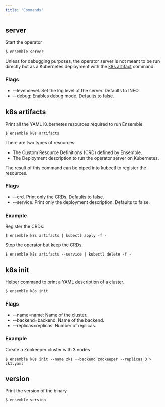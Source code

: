 ```yaml
---
title: 'Commands'
---
```


## server

Start the operator

```shell
$ ensemble server
```

Unless for debugging purposes, the operator server is not meant to be run directly but as a
Kubernetes deployment with the [k8s artifact](/docs/cli/k8s-artifacts) command.

### Flags

- --level=level. Set the log level of the server. Defaults to INFO.
- --debug: Enables debug mode. Defaults to false.

## k8s artifacts

Print all the YAML Kubernetes resources required to run Ensemble

```shell
$ ensemble k8s artifacts
```

There are two types of resources:
- The Custom Resource Definitions (CRD) defined by Ensemble.
- The Deployment description to run the operator server on Kubernetes.

The result of this command can be piped into kubectl to register the resources.

### Flags

- --crd. Print only the CRDs. Defaults to false.
- --service. Print only the deployment description. Defaults to false.

### Example

Register the CRDs:

```shell
$ ensemble k8s artifacts | kubectl apply -f -
```

Stop the operator but keep the CRDs.

```shell
$ ensemble k8s artifacts --service | kubectl delete -f - 
```

## k8s init

Helper command to print a YAML description of a cluster.

```shell
$ ensemble k8s init
```

### Flags

- --name=name: Name of the cluster.
- --backend=backend: Name of the backend.
- --replicas=replicas: Number of replicas.

### Example

Create a Zookeeper cluster with 3 nodes

```shell
$ ensemble k8s init --name zk1 --backend zookeeper --replicas 3 > zk1.yaml
```

## version

Print the version of the binary

```shell
$ ensemble version
```
